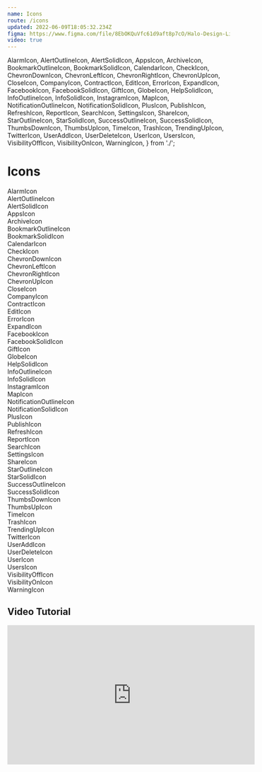 ```yaml
---
name: Icons
route: /icons
updated: 2022-06-09T18:05:32.234Z
figma: https://www.figma.com/file/8EbOKQuVfc61d9aft8p7cO/Halo-Design-Library?node-id=12%3A1388
video: true
---
```


  AlarmIcon,
  AlertOutlineIcon,
  AlertSolidIcon,
  AppsIcon,
  ArchiveIcon,
  BookmarkOutlineIcon,
  BookmarkSolidIcon,
  CalendarIcon,
  CheckIcon,
  ChevronDownIcon,
  ChevronLeftIcon,
  ChevronRightIcon,
  ChevronUpIcon,
  CloseIcon,
  CompanyIcon,
  ContractIcon,
  EditIcon,
  ErrorIcon,
  ExpandIcon,
  FacebookIcon,
  FacebookSolidIcon,
  GiftIcon,
  GlobeIcon,
  HelpSolidIcon,
  InfoOutlineIcon,
  InfoSolidIcon,
  InstagramIcon,
  MapIcon,
  NotificationOutlineIcon,
  NotificationSolidIcon,
  PlusIcon,
  PublishIcon,
  RefreshIcon,
  ReportIcon,
  SearchIcon,
  SettingsIcon,
  ShareIcon,
  StarOutlineIcon,
  StarSolidIcon,
  SuccessOutlineIcon,
  SuccessSolidIcon,
  ThumbsDownIcon,
  ThumbsUpIcon,
  TimeIcon,
  TrashIcon,
  TrendingUpIcon,
  TwitterIcon,
  UserAddIcon,
  UserDeleteIcon,
  UserIcon,
  UsersIcon,
  VisibilityOffIcon,
  VisibilityOnIcon,
  WarningIcon,
} from './';

# Icons

<div className="grid grid-cols-4 gap-4 text-center max-w-3xl">

<div className="flex flex-col items-center justify-between rounded border border-gray-300">
  <div className="p-4">
    <AlarmIcon />
  </div>
  <span className="mb-2 text-sm font-medium">AlarmIcon</span>
</div>
<div className="flex flex-col items-center justify-between rounded border border-gray-300">
  <div className="p-4">
    <AlertOutlineIcon />
  </div>
  <span className="mb-2 text-sm font-medium">AlertOutlineIcon</span>
</div>
<div className="flex flex-col items-center justify-between rounded border border-gray-300">
  <div className="p-4">
    <AlertSolidIcon />
  </div>
  <span className="mb-2 text-sm font-medium">AlertSolidIcon</span>
</div>
<div className="flex flex-col items-center justify-between rounded border border-gray-300">
  <div className="p-4">
    <AppsIcon />
  </div>
  <span className="mb-2 text-sm font-medium">AppsIcon</span>
</div>
<div className="flex flex-col items-center justify-between rounded border border-gray-300">
  <div className="p-4">
    <ArchiveIcon />
  </div>
  <span className="mb-2 text-sm font-medium">ArchiveIcon</span>
</div>
<div className="flex flex-col items-center justify-between rounded border border-gray-300">
  <div className="p-4">
    <BookmarkOutlineIcon />
  </div>
  <span className="mb-2 text-sm font-medium">BookmarkOutlineIcon</span>
</div>
<div className="flex flex-col items-center justify-between rounded border border-gray-300">
  <div className="p-4">
    <BookmarkSolidIcon />
  </div>
  <span className="mb-2 text-sm font-medium">BookmarkSolidIcon</span>
</div>
<div className="flex flex-col items-center justify-between rounded border border-gray-300">
  <div className="p-4">
    <CalendarIcon />
  </div>
  <span className="mb-2 text-sm font-medium">CalendarIcon</span>
</div>
<div className="flex flex-col items-center justify-between rounded border border-gray-300">
  <div className="p-4">
    <CheckIcon />
  </div>
  <span className="mb-2 text-sm font-medium">CheckIcon</span>
</div>
<div className="flex flex-col items-center justify-between rounded border border-gray-300">
  <div className="p-4">
    <ChevronDownIcon />
  </div>
  <span className="mb-2 text-sm font-medium">ChevronDownIcon</span>
</div>
<div className="flex flex-col items-center justify-between rounded border border-gray-300">
  <div className="p-4">
    <ChevronLeftIcon />
  </div>
  <span className="mb-2 text-sm font-medium">ChevronLeftIcon</span>
</div>
<div className="flex flex-col items-center justify-between rounded border border-gray-300">
  <div className="p-4">
    <ChevronRightIcon />
  </div>
  <span className="mb-2 text-sm font-medium">ChevronRightIcon</span>
</div>
<div className="flex flex-col items-center justify-between rounded border border-gray-300">
  <div className="p-4">
    <ChevronUpIcon />
  </div>
  <span className="mb-2 text-sm font-medium">ChevronUpIcon</span>
</div>
<div className="flex flex-col items-center justify-between rounded border border-gray-300">
  <div className="p-4">
    <CloseIcon />
  </div>
  <span className="mb-2 text-sm font-medium">CloseIcon</span>
</div>
<div className="flex flex-col items-center justify-between rounded border border-gray-300">
  <div className="p-4">
    <CompanyIcon />
  </div>
  <span className="mb-2 text-sm font-medium">CompanyIcon</span>
</div>
<div className="flex flex-col items-center justify-between rounded border border-gray-300">
  <div className="p-4">
    <ContractIcon />
  </div>
  <span className="mb-2 text-sm font-medium">ContractIcon</span>
</div>
<div className="flex flex-col items-center justify-between rounded border border-gray-300">
  <div className="p-4">
    <EditIcon />
  </div>
  <span className="mb-2 text-sm font-medium">EditIcon</span>
</div>
<div className="flex flex-col items-center justify-between rounded border border-gray-300">
  <div className="p-4">
    <ErrorIcon />
  </div>
  <span className="mb-2 text-sm font-medium">ErrorIcon</span>
</div>
<div className="flex flex-col items-center justify-between rounded border border-gray-300">
  <div className="p-4">
    <ExpandIcon />
  </div>
  <span className="mb-2 text-sm font-medium">ExpandIcon</span>
</div>
<div className="flex flex-col items-center justify-between rounded border border-gray-300">
  <div className="p-4">
    <FacebookIcon />
  </div>
  <span className="mb-2 text-sm font-medium">FacebookIcon</span>
</div>
<div className="flex flex-col items-center justify-between rounded border border-gray-300">
  <div className="p-4">
    <FacebookSolidIcon />
  </div>
  <span className="mb-2 text-sm font-medium">FacebookSolidIcon</span>
</div>
<div className="flex flex-col items-center justify-between rounded border border-gray-300">
  <div className="p-4">
    <GiftIcon />
  </div>
  <span className="mb-2 text-sm font-medium">GiftIcon</span>
</div>
<div className="flex flex-col items-center justify-between rounded border border-gray-300">
  <div className="p-4">
    <GlobeIcon />
  </div>
  <span className="mb-2 text-sm font-medium">GlobeIcon</span>
</div>
<div className="flex flex-col items-center justify-between rounded border border-gray-300">
  <div className="p-4">
    <HelpSolidIcon />
  </div>
  <span className="mb-2 text-sm font-medium">HelpSolidIcon</span>
</div>
<div className="flex flex-col items-center justify-between rounded border border-gray-300">
  <div className="p-4">
    <InfoOutlineIcon />
  </div>
  <span className="mb-2 text-sm font-medium">InfoOutlineIcon</span>
</div>
<div className="flex flex-col items-center justify-between rounded border border-gray-300">
  <div className="p-4">
    <InfoSolidIcon />
  </div>
  <span className="mb-2 text-sm font-medium">InfoSolidIcon</span>
</div>
<div className="flex flex-col items-center justify-between rounded border border-gray-300">
  <div className="p-4">
    <InstagramIcon />
  </div>
  <span className="mb-2 text-sm font-medium">InstagramIcon</span>
</div>
<div className="flex flex-col items-center justify-between rounded border border-gray-300">
  <div className="p-4">
    <MapIcon />
  </div>
  <span className="mb-2 text-sm font-medium">MapIcon</span>
</div>
<div className="flex flex-col items-center justify-between rounded border border-gray-300">
  <div className="p-4">
    <NotificationOutlineIcon />
  </div>
  <span className="mb-2 text-sm font-medium">NotificationOutlineIcon</span>
</div>
<div className="flex flex-col items-center justify-between rounded border border-gray-300">
  <div className="p-4">
    <NotificationSolidIcon />
  </div>
  <span className="mb-2 text-sm font-medium">NotificationSolidIcon</span>
</div>
<div className="flex flex-col items-center justify-between rounded border border-gray-300">
  <div className="p-4">
    <PlusIcon />
  </div>
  <span className="mb-2 text-sm font-medium">PlusIcon</span>
</div>
<div className="flex flex-col items-center justify-between rounded border border-gray-300">
  <div className="p-4">
    <PublishIcon />
  </div>
  <span className="mb-2 text-sm font-medium">PublishIcon</span>
</div>
<div className="flex flex-col items-center justify-between rounded border border-gray-300">
  <div className="p-4">
    <RefreshIcon />
  </div>
  <span className="mb-2 text-sm font-medium">RefreshIcon</span>
</div>
<div className="flex flex-col items-center justify-between rounded border border-gray-300">
  <div className="p-4">
    <ReportIcon />
  </div>
  <span className="mb-2 text-sm font-medium">ReportIcon</span>
</div>
<div className="flex flex-col items-center justify-between rounded border border-gray-300">
  <div className="p-4">
    <SearchIcon />
  </div>
  <span className="mb-2 text-sm font-medium">SearchIcon</span>
</div>
<div className="flex flex-col items-center justify-between rounded border border-gray-300">
  <div className="p-4">
    <SettingsIcon />
  </div>
  <span className="mb-2 text-sm font-medium">SettingsIcon</span>
</div>
<div className="flex flex-col items-center justify-between rounded border border-gray-300">
  <div className="p-4">
    <ShareIcon />
  </div>
  <span className="mb-2 text-sm font-medium">ShareIcon</span>
</div>
<div className="flex flex-col items-center justify-between rounded border border-gray-300">
  <div className="p-4">
    <StarOutlineIcon />
  </div>
  <span className="mb-2 text-sm font-medium">StarOutlineIcon</span>
</div>
<div className="flex flex-col items-center justify-between rounded border border-gray-300">
  <div className="p-4">
    <StarSolidIcon />
  </div>
  <span className="mb-2 text-sm font-medium">StarSolidIcon</span>
</div>
<div className="flex flex-col items-center justify-between rounded border border-gray-300">
  <div className="p-4">
    <SuccessOutlineIcon />
  </div>
  <span className="mb-2 text-sm font-medium">SuccessOutlineIcon</span>
</div>
<div className="flex flex-col items-center justify-between rounded border border-gray-300">
  <div className="p-4">
    <SuccessSolidIcon />
  </div>
  <span className="mb-2 text-sm font-medium">SuccessSolidIcon</span>
</div>
<div className="flex flex-col items-center justify-between rounded border border-gray-300">
  <div className="p-4">
    <ThumbsDownIcon />
  </div>
  <span className="mb-2 text-sm font-medium">ThumbsDownIcon</span>
</div>
<div className="flex flex-col items-center justify-between rounded border border-gray-300">
  <div className="p-4">
    <ThumbsUpIcon />
  </div>
  <span className="mb-2 text-sm font-medium">ThumbsUpIcon</span>
</div>
<div className="flex flex-col items-center justify-between rounded border border-gray-300">
  <div className="p-4">
    <TimeIcon />
  </div>
  <span className="mb-2 text-sm font-medium">TimeIcon</span>
</div>
<div className="flex flex-col items-center justify-between rounded border border-gray-300">
  <div className="p-4">
    <TrashIcon />
  </div>
  <span className="mb-2 text-sm font-medium">TrashIcon</span>
</div>
<div className="flex flex-col items-center justify-between rounded border border-gray-300">
  <div className="p-4">
    <TrendingUpIcon />
  </div>
  <span className="mb-2 text-sm font-medium">TrendingUpIcon</span>
</div>
<div className="flex flex-col items-center justify-between rounded border border-gray-300">
  <div className="p-4">
    <TwitterIcon />
  </div>
  <span className="mb-2 text-sm font-medium">TwitterIcon</span>
</div>
<div className="flex flex-col items-center justify-between rounded border border-gray-300">
  <div className="p-4">
    <UserAddIcon />
  </div>
  <span className="mb-2 text-sm font-medium">UserAddIcon</span>
</div>
<div className="flex flex-col items-center justify-between rounded border border-gray-300">
  <div className="p-4">
    <UserDeleteIcon />
  </div>
  <span className="mb-2 text-sm font-medium">UserDeleteIcon</span>
</div>
<div className="flex flex-col items-center justify-between rounded border border-gray-300">
  <div className="p-4">
    <UserIcon />
  </div>
  <span className="mb-2 text-sm font-medium">UserIcon</span>
</div>
<div className="flex flex-col items-center justify-between rounded border border-gray-300">
  <div className="p-4">
    <UsersIcon />
  </div>
  <span className="mb-2 text-sm font-medium">UsersIcon</span>
</div>
<div className="flex flex-col items-center justify-between rounded border border-gray-300">
  <div className="p-4">
    <VisibilityOffIcon />
  </div>
  <span className="mb-2 text-sm font-medium">VisibilityOffIcon</span>
</div>
<div className="flex flex-col items-center justify-between rounded border border-gray-300">
  <div className="p-4">
    <VisibilityOnIcon />
  </div>
  <span className="mb-2 text-sm font-medium">VisibilityOnIcon</span>
</div>
<div className="flex flex-col items-center justify-between rounded border border-gray-300">
  <div className="p-4">
    <WarningIcon />
  </div>
  <span className="mb-2 text-sm font-medium">WarningIcon</span>
</div>

</div>

## Video Tutorial

<a id="tutorial">
  <iframe
    width="560"
    height="315"
    src="https://www.youtube.com/embed/mfEjrRpjjhM?start=47"
    title="YouTube video player"
    frameborder="0"
    allow="accelerometer; autoplay; clipboard-write; encrypted-media; gyroscope; picture-in-picture"
    allowfullscreen
  ></iframe>
</a>
